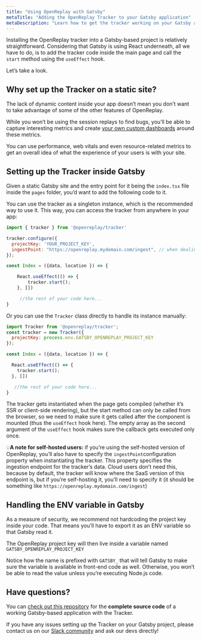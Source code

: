 ```yaml
---
title: "Using OpenReplay with Gatsby"
metaTitle: "Adding the OpenReplay Tracker to your Gatsby application"
metaDescription: "Learn how to get the tracker working on your Gatsby application"
---
```

Installing the OpenReplay tracker into a Gatsby-based project is relatively straightforward. Considering that Gatsby is using React underneath, all we have to do, is to add the tracker code inside the main page and call the `start` method using the `useEffect` hook. 

Let’s take a look.

## Why set up the Tracker on a static site?

The lack of dynamic content inside your app doesn’t mean you don’t want to take advantage of some of the other features of OpenReplay.

While you won’t be using the session replays to find bugs, you’ll be able to capture interesting metrics and create [your own custom dashboards](https://docs.openreplay.com/tutorials/custom-dashboard) around these metrics.

You can use performance, web vitals and even resource-related metrics to get an overall idea of what the experience of your users is with your site.

## Setting up the Tracker inside Gatsby

Given a static Gatsby site and the entry point for it being the `index.tsx` file inside the `pages` folder, you’d want to add the following code to it.

You can use the tracker as a singleton instance, which is the recommended way to use it. 
This way, you can access the tracker from anywhere in your app:

```js
import { tracker } from '@openreplay/tracker'

tracker.configure({
  projectKey: 'YOUR_PROJECT_KEY',
  ingestPoint: "https://openreplay.mydomain.com/ingest", // when dealing with the self-hosted version of OpenReplay
});

const Index = ({data, location }) => {

	React.useEffect(() => {
		tracker.start();
	}, [])

	 //the rest of your code here...
}
```

Or you can use the `Tracker` class directly to handle its instance manually:

```jsx
import Tracker from '@openreplay/tracker';
const tracker = new Tracker({
  projectKey: process.env.GATSBY_OPENREPLAY_PROJECT_KEY
});

const Index = ({data, location }) => {

  React.useEffect(() => {
    tracker.start();
  }, [])

   //the rest of your code here...
}
```

The tracker gets instantiated when the page gets compiled (whether it’s SSR or client-side rendering), but the start method can only be called from the browser, so we need to make sure it gets called after the component is mounted (thus the `useEffect` hook here). The empty array as the second argument of the `useEffect` hook makes sure the callback gets executed only once.

💡**A note for self-hosted users:** if you’re using the self-hosted version of OpenReplay, you’ll also have to specify the `ingestPoint`configuration property when instantiating the tracker. This property specifies the ingestion endpoint for the tracker’s data. Cloud users don’t need this, because by default, the tracker will know where the SaaS version of this endpoint is, but if you’re self-hosting it, you’ll need to specify it (it should be something like `https://openreplay.mydomain.com/ingest`)

## Handling the ENV variable in Gatsby

As a measure of security, we recommend not hardcoding the project key inside your code. That means you’ll have to export it as an ENV variable so that Gatsby read it.

The OpenReplay project key will then live inside a variable named `GATSBY_OPENREPLAY_PROJECT_KEY`

Notice how the name is prefixed with `GATSBY_`  that will tell Gatsby to make sure the variable is available in front-end code as well. Otherwise, you won’t be able to read the value unless you’re executing Node.js code.

## Have questions?

You can [check out this repository](https://github.com/deleteman/openreplay-gatsby-example) for the **complete source code** of a working Gatsby-based application with the Tracker.

If you have any issues setting up the Tracker on your Gatsby project, please contact us on our [Slack community](https://slack.openreplay.com/) and ask our devs directly!
